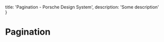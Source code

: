 
  title: 'Pagination - Porsche Design System',
  description: 'Some description'
}

# Pagination <ComponentStatus tagName="p-pagination"></ComponentStatus>

<TableOfContents headings={[]} />

<ConfiguratorControls tagName="p-pagination" />

